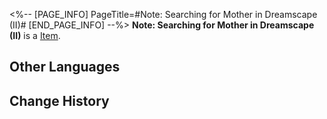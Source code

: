 <%-- [PAGE_INFO]
PageTitle=#Note: Searching for Mother in Dreamscape (II)#
[END_PAGE_INFO] --%>
{{Item Infobox
|title       = Note: Searching for Mother in Dreamscape (II)
|id          = 140426
|image       = Item Note- Searching for Mother in Dreamscape (II).png
|type        = 
|invCategory = Missions
|rarity      = 3
|effect      = 
|description = The father and daughter, seeking their relative's whereabouts in Penacony, inquire about a woman named "Charlotte the Dream Artist." A helpful banker informs them that artists in Penacony often gather in a restricted area known as the "Edge." Perhaps that will be their next destination.
}}
'''Note: Searching for Mother in Dreamscape (II)''' is a [[Item]].

==Other Languages==
{{Other Languages
|en   = Note: Searching for Mother in Dreamscape (II)
|zhs  = 笔记：梦境寻母记•二
|zht  = 筆記：夢境尋母記•二
|ja   = ノート：夢境での母探し・2
|ko   = 노트: 꿈세계에서 엄마를 찾아•2
|es   = Nota: Buscando a mamá en el paisaje onírico II
|fr   = Note : À la recherche d'une mère dans le Pays des rêves (II)
|ru   = Записка: В поисках матери в Мире грёз II
|th   = บันทึก: การตามหาแม่ในแดนฝัน 2
|vi   = Ghi chú: Tìm Mẹ Trong Mơ - 2
|de   = Notiz: Suche nach der Mutter in der Traumlandschaft (II)
|id   = Catatan: Mencari Ibu di Dunia Mimpi 2
|pt   = Anotação: Procurando por Minha Mãe no Mundonírico (II)
}}

==Change History==
{{Change History|2.0}}